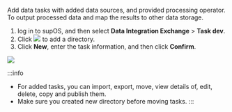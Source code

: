 Add data tasks with added data sources, and provided processing operator. To output processed data and map the results to other data storage.

1. log in to supOS, and then select **Data Integration Exchange** > **Task dev**.
2. Click ![](https://wordpressfreezonex.oss-accelerate.aliyuncs.com/supDAM/34.png) to add a directory.
3. Click **New**, enter the task information, and then click **Confirm**.

![](https://wordpressfreezonex.oss-accelerate.aliyuncs.com/supETL/24.png)

:::info
- For added tasks, you can import, export, move, view details of, edit, delete, copy and publish them.
- Make sure you created new directory before moving tasks.
:::
